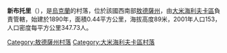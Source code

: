 {{coord|47|5|29|N|29|31|50|E|scale:30000|display=title}}

'''新布托里'''（{{lang-uk|Нові Бутори}}），是[[烏克蘭|烏克蘭]]的村落，位於該國西南部[[敖德薩州|敖德薩州]]，由[[大米海利夫卡區|大米海利夫卡區]]負責管轄，始建於1890年，面積0.44平方公里，海拔高度89米，2001年人口153，人口密度每平方公里347.73人。

{{DEFAULTSORT:Нові Бутори}}
[[Category:敖德薩州村落|Category:敖德薩州村落]]
[[Category:大米海利夫卡區村落|Category:大米海利夫卡區村落]]


{{Odessa-geo-stub}}